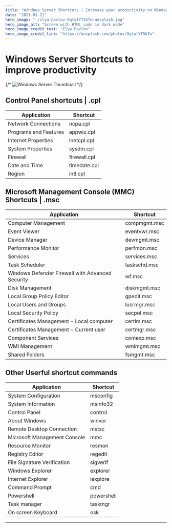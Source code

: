 ```yaml
---
title: "Windows Server Shortcuts | Increase your productivity on Windows Servers"
date: "2021-01-21"
hero_image: "./ilya-pavlov-OqtafYT5kTw-unsplash.jpg"
hero_image_alt: "Screen with HTML code in dark mode"
hero_image_credit_text: "Ilya Pavlov"
hero_image_credit_link: "https://unsplash.com/photos/OqtafYT5kTw"
---
```


Windows Server Shortcuts to improve productivity
================================================

{/* ![Windows Server Thumbnail](/img/windows-server-2016-a-smart-guide-905x613.jpg "Windows Server") */}

Control Panel shortcuts | .cpl
------------------------------

| Application | Shortcut |
|--|--|
| Network Connections | ncpa.cpl |
| Programs and Features | appwiz.cpl |
| Internet Properties | inetcpl.cpl |
| System Properties | sysdm.cpl |
| Firewall | firewall.cpl |
| Date and Time | timedate.cpl |
| Region | intl.cpl |


Microsoft Management Console (MMC) Shortcuts | .msc
---------------------------------------------------

| Application | Shortcut |
| ----------- | -------- |
| Computer Management | compmgmt.msc |
| Event Viewer | eventvwr.msc | 
| Device Manager | devmgmt.msc | 
| Performance Monitor | perfmon.msc | 
| Services | services.msc | 
| Task Scheduler | taskschd.msc | 
| Windows Defender Firewall with Advanced Security | wf.msc | 
| Disk Management | diskmgmt.msc | 
| Local Group Policy Editor | gpedit.msc | 
| Local Users and Groups | lusrmgr.msc | 
| Local Security Policy | secpol.msc | 
| Certificates Management - Local computer | certlm.msc | 
| Certificates Management - Current user | certmgr.msc | 
| Component Services | comexp.msc | 
| WMI Management | wmimgmt.msc | 
| Shared Folders | fsmgmt.msc | 

Other Userful shortcut commands
-------------------------------

| Application | Shortcut |
| ----------- | -------- |
| System Configuration | msconfig | 
| System Information | msinfo32 | 
| Control Panel | control | 
| About Windows | winver | 
| Remote Desktop Connection | mstsc | 
| Microsoft Management Console | mmc | 
| Resource Monitor | resmon | 
| Registry Editor | regedit | 
| File Signature Verification | sigverif | 
| Windows Explorer | explorer | 
| Internet Explorer | iexplore | 
| Command Prompt | cmd | 
| Powershell | powershell | 
| Task manager | taskmgr | 
| On screen Keyboard | osk | 

* * *
